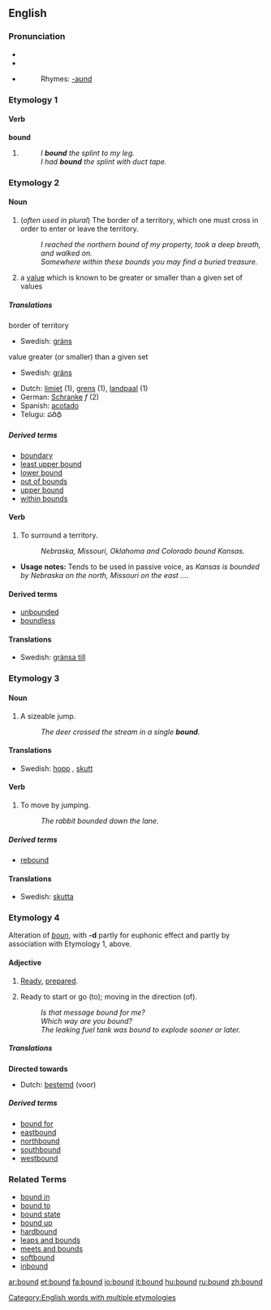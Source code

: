 ==English==

{{rank|expression|Duke|battle|736|bound|York|impossible|greatest}}

===Pronunciation===
*{{SAMPA|/'/}}
*{{IPA|/'bɑʊnd/}}
*{{audio|en-us-bound.ogg|Audio (US)}}
*:Rhymes: [[Rhymes:English:-aʊnd|-aʊnd]]

===Etymology 1===
====Verb====
'''bound'''

# {{past of|[[bind]]}}
#: ''I '''bound''' the splint to my leg.''
#: ''I had '''bound''' the splint with duct tape.''

===Etymology 2===
====Noun====
{{en-noun}}

# (''often used in plural'') The border of a territory, which one must cross in order to enter or leave the territory.
#: ''I reached the northern bound of my property, took a deep breath, and walked on.''
#: ''Somewhere within these bounds you may find a buried treasure.''
# {{mathematics}} a [[value]] which is known to be greater or smaller than a given set of values

=====Translations=====
;border of territory
*Swedish: [[gräns]] {{c}}
;value greater (or smaller) than a given set
*Swedish: [[gräns]] {{c}}

{{rfc-trans}}
*Dutch: [[limiet]] (1), [[grens]] (1), [[landpaal]] (1)
*German: [[Schranke]] ''f'' (2)
*Spanish: [[acotado]]
*Telugu: పరిధి

=====Derived terms=====
*[[boundary]]
*[[least upper bound]]
*[[lower bound]]
*[[out of bounds]]
*[[upper bound]]
*[[within bounds]]

====Verb====
{{en-verb}}

# To surround a territory.
#: ''Nebraska, Missouri, Oklahoma and Colorado bound Kansas.''
*'''Usage notes:''' Tends to be used in passive voice, as ''Kansas is bounded by Nebraska on the north, Missouri on the east ...''.

====Derived terms====
*[[unbounded]]
*[[boundless]]

====Translations====
*Swedish: [[gränsa till]]

===Etymology 3===
====Noun====
{{en-noun}}

# A sizeable jump.
#: ''The deer crossed the stream in a single '''bound'''.''

====Translations====
*Swedish: [[hopp]] {{n}}, [[skutt]] {{n}}

====Verb====
{{en-verb}}

# To move by jumping.
#: ''The rabbit bounded down the lane.''

=====Derived terms=====
*[[rebound]]

====Translations====
*Swedish: [[skutta]]

===Etymology 4===
Alteration of ''[[boun]]'', with '''-d''' partly for euphonic effect and partly by association with Etymology 1, above.

====Adjective====
{{en-adj}}

# {{obsolete}} [[ready|Ready]], [[prepared]].
# Ready to start or go (to); moving in the direction (of).
#: ''Is that message bound for me?''
#: ''Which way are you bound?''
#: ''The leaking fuel tank was bound to explode sooner or later.''

=====Translations=====
'''Directed towards'''
*Dutch: [[bestemd]] (voor)

=====Derived terms=====
*[[bound for]]
*[[eastbound]]
*[[northbound]]
*[[southbound]]
*[[westbound]]

===Related Terms===
<!--These need to be put under the according etymologies-->
*[[bound in]]
*[[bound to]]
*[[bound state]]
*[[bound up]]
*[[hardbound]]
*[[leaps and bounds]]
*[[meets and bounds]]
*[[softbound]]
*[[inbound]]

[[Category:English words with multiple etymologies]]

[[ar:bound]]
[[et:bound]]
[[fa:bound]]
[[io:bound]]
[[it:bound]]
[[hu:bound]]
[[ru:bound]]
[[zh:bound]]